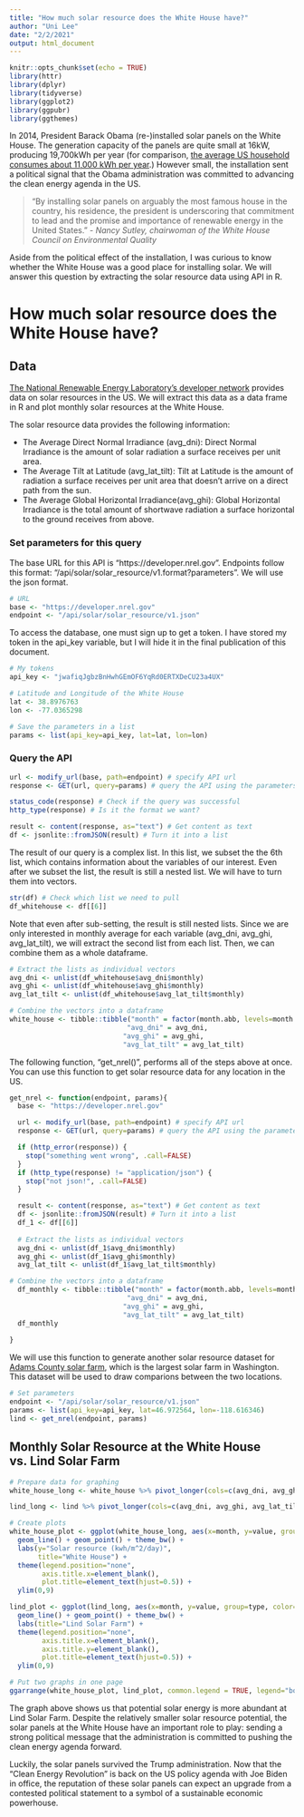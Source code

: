 ```yaml
---
title: "How much solar resource does the White House have?"
author: "Uni Lee"
date: "2/2/2021"
output: html_document
---
```


```r
knitr::opts_chunk$set(echo = TRUE)
library(httr)
library(dplyr)
library(tidyverse)
library(ggplot2)
library(ggpubr)
library(ggthemes)
```

In 2014, President Barack Obama (re-)installed solar panels on the White House. The generation capacity of the panels are quite small at 16kW, producing 19,700kWh per year (for comparison, [the average US household consumes about 11,000 kWh per year](https://www.eia.gov/energyexplained/use-of-energy/electricity-use-in-homes.php).)  However small, the installation sent a political signal that the Obama administration was committed to advancing the clean energy agenda in the US.

> "By installing solar panels on arguably the most famous house in the country, his residence, the president is underscoring that commitment to lead and the promise and importance of renewable energy in the United States." - _Nancy Sutley, chairwoman of the White House Council on Environmental Quality_

Aside from the political effect of the installation, I was curious to know whether the White House was a good place for installing solar. We will answer this question by extracting the solar resource data using API in R.


# How much solar resource does the White House have? 

## Data

[The National Renewable Energy Laboratory's developer network](https://developer.nrel.gov/docs/solar/solar-resource-v1/) provides data on solar resources in the US. We will extract this data as a data frame in R and plot monthly solar resources at the White House.

The solar resource data provides the following information:

- The Average Direct Normal Irradiance (avg_dni): Direct Normal Irradiance is the amount of solar radiation a surface receives per unit area.
- The Average Tilt at Latitude (avg_lat_tilt): Tilt at Latitude is the amount of radiation a surface receives per unit area that doesn't arrive on a direct path from the sun.
- The Average Global Horizontal Irradiance(avg_ghi): Global Horizontal Irradiance is the total amount of shortwave radiation a surface horizontal to the ground receives from above.

### Set parameters for this query

The base URL for this API is “https://developer.nrel.gov”. Endpoints follow this format: “/api/solar/solar_resource/v1.format?parameters”. We will use the json format.


```r
# URL
base <- "https://developer.nrel.gov"
endpoint <- "/api/solar/solar_resource/v1.json"
```

To access the database, one must sign up to get a token. I have stored my token in the api_key variable, but I will hide it in the final publication of this document.


```r
# My tokens
api_key <- "jwafiqJgbzBnHwhGEmOF6YqRd0ERTXDeCU23a4UX"

# Latitude and Longitude of the White House
lat <- 38.8976763 
lon <- -77.0365298 

# Save the parameters in a list
params <- list(api_key=api_key, lat=lat, lon=lon)
```

### Query the API

```r
url <- modify_url(base, path=endpoint) # specify API url
response <- GET(url, query=params) # query the API using the parameters 

status_code(response) # Check if the query was successful
http_type(response) # Is it the format we want? 

result <- content(response, as="text") # Get content as text
df <- jsonlite::fromJSON(result) # Turn it into a list
```

The result of our query is a complex list. In this list, we subset the the 6th list, which contains information about the variables of our interest. Even after we subset the list, the result is still a nested list. We will have to turn them into vectors.

```r
str(df) # Check which list we need to pull
df_whitehouse <- df[[6]]

```

Note that even after sub-setting, the result is still nested lists. Since we are only interested in monthly average for each variable (avg_dni, avg_ghi, avg_lat_tilt), we will extract the second list from each list. Then, we can combine them as a whole dataframe. 

```r
# Extract the lists as individual vectors
avg_dni <- unlist(df_whitehouse$avg_dni$monthly)
avg_ghi <- unlist(df_whitehouse$avg_ghi$monthly)
avg_lat_tilt <- unlist(df_whitehouse$avg_lat_tilt$monthly)

# Combine the vectors into a dataframe
white_house <- tibble::tibble("month" = factor(month.abb, levels=month.abb),
                             "avg_dni" = avg_dni,
                            "avg_ghi" = avg_ghi,
                            "avg_lat_tilt" = avg_lat_tilt)

```

The following function, "get_nrel()", performs all of the steps above at once. You can use this function to get solar resource data for any location in the US. 

```r

get_nrel <- function(endpoint, params){
  base <- "https://developer.nrel.gov"

  url <- modify_url(base, path=endpoint) # specify API url
  response <- GET(url, query=params) # query the API using the parameters 

  if (http_error(response)) {
    stop("something went wrong", .call=FALSE)
  }
  if (http_type(response) != "application/json") {
    stop("not json!", .call=FALSE)
  }

  result <- content(response, as="text") # Get content as text
  df <- jsonlite::fromJSON(result) # Turn it into a list
  df_1 <- df[[6]]
  
  # Extract the lists as individual vectors
  avg_dni <- unlist(df_1$avg_dni$monthly)
  avg_ghi <- unlist(df_1$avg_ghi$monthly)
  avg_lat_tilt <- unlist(df_1$avg_lat_tilt$monthly)

# Combine the vectors into a dataframe
  df_monthly <- tibble::tibble("month" = factor(month.abb, levels=month.abb),
                             "avg_dni" = avg_dni,
                            "avg_ghi" = avg_ghi,
                            "avg_lat_tilt" = avg_lat_tilt)
  df_monthly
  
}
```

We will use this function to generate another solar resource dataset for [Adams County solar farm](https://www.seattletimes.com/nation-world/harvesting-the-sun-washington-states-largest-solar-farm-nears-production/#:~:text=LIND%2C%20Adams%20County%20%E2%80%94%20Washington's%20largest,mirage%20on%20the%20dusty%20landscape.), which is the largest solar farm in Washington. This dataset will be used to draw comparions between the two locations. 

```r
# Set parameters
endpoint <- "/api/solar/solar_resource/v1.json"
params <- list(api_key=api_key, lat=46.972564, lon=-118.616346)
lind <- get_nrel(endpoint, params)
```


## Monthly Solar Resource at the White House vs. Lind Solar Farm


```r
# Prepare data for graphing
white_house_long <- white_house %>% pivot_longer(cols=c(avg_dni, avg_ghi, avg_lat_tilt), names_to = "type", values_to="value") %>% mutate(location="White House")

lind_long <- lind %>% pivot_longer(cols=c(avg_dni, avg_ghi, avg_lat_tilt), names_to = "type", values_to="value") %>% mutate(location = "Lind, Adams County")

# Create plots
white_house_plot <- ggplot(white_house_long, aes(x=month, y=value, group=type, color=type)) + 
  geom_line() + geom_point() + theme_bw() + 
  labs(y="Solar resource (kwh/m^2/day)",
       title="White House") + 
  theme(legend.position="none",
        axis.title.x=element_blank(),
        plot.title=element_text(hjust=0.5)) +
  ylim(0,9)

lind_plot <- ggplot(lind_long, aes(x=month, y=value, group=type, color=type)) + 
  geom_line() + geom_point() + theme_bw() + 
  labs(title="Lind Solar Farm") + 
  theme(legend.position="none",
        axis.title.x=element_blank(),
        axis.title.y=element_blank(),
        plot.title=element_text(hjust=0.5)) +
  ylim(0,9)

# Put two graphs in one page
ggarrange(white_house_plot, lind_plot, common.legend = TRUE, legend="bottom")
```

The graph above shows us that potential solar energy is more abundant at Lind Solar Farm. Despite the relatively smaller solar resource potential, the solar panels at the White House have an important role to play: sending a strong political message that the administration is committed to pushing the clean energy agenda forward.

Luckily, the solar panels survived the Trump administration. Now that the “Clean Energy Revolution” is back on the US policy agenda with Joe Biden in office, the reputation of these solar panels can expect an upgrade from a contested political statement to a symbol of a sustainable economic powerhouse.
